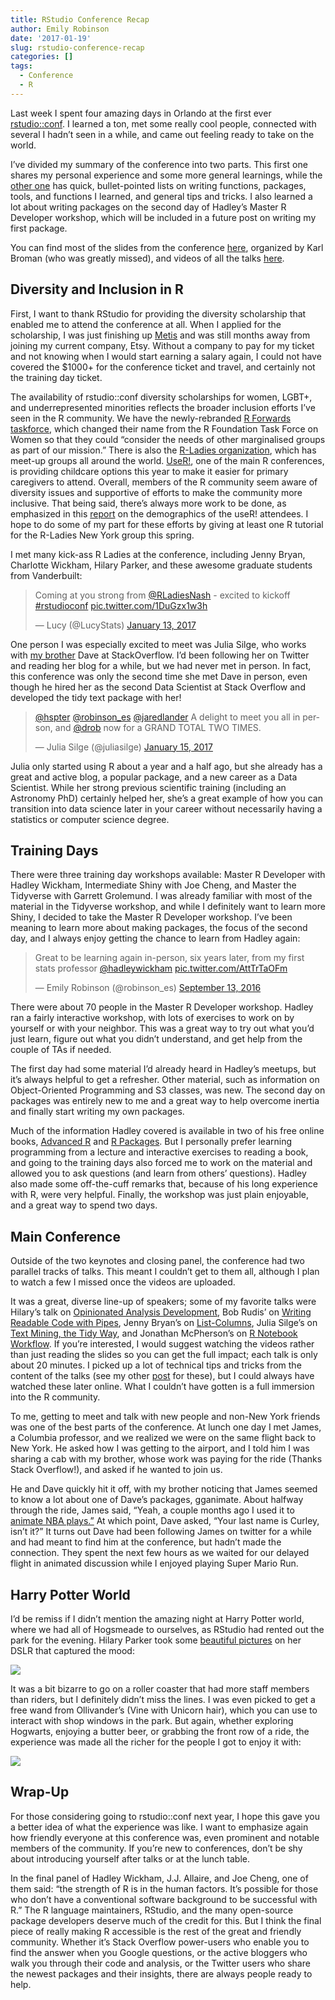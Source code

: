 ```yaml
---
title: RStudio Conference Recap
author: Emily Robinson
date: '2017-01-19'
slug: rstudio-conference-recap
categories: []
tags:
  - Conference
  - R
---
```


Last week I spent four amazing days in Orlando at the first ever [rstudio::conf](https://www.rstudio.com/conference/). I learned a ton, met some really cool people, connected with several I hadn't seen in a while, and came out feeling ready to take on the world.

I've divided my summary of the conference into two parts. This first one shares my personal experience and some more general learnings, while the [other one](hookedondata.org/RStudio-Conference-Tips-and-Tricks/) has quick, bullet-pointed lists on writing functions, packages, tools, and functions I learned, and general tips and tricks. I also learned a lot about writing packages on the second day of Hadley's Master R Developer workshop, which will be included in a future post on writing my first package.

You can find most of the slides from the conference [here](https://github.com/kbroman/RStudioConf2017Slides), organized by Karl Broman (who was greatly missed), and videos of all the talks [here](https://www.rstudio.com/resources/webinars/#rstudioconf). 

## Diversity and Inclusion in R

First, I want to thank RStudio for providing the diversity scholarship that enabled me to attend the conference at all. When I applied for the scholarship, I was just finishing up [Metis](http://www.thisismetis.com/data-science-bootcamps) and was still months away from joining my current company, Etsy. Without a company to pay for my ticket and not knowing when I would start earning a salary again, I could not have covered the $1000+ for the conference ticket and travel, and certainly not the training day ticket.

The availability of rstudio::conf diversity scholarships for women, LGBT+, and underrepresented minorities reflects the broader inclusion efforts I've seen in the R community. We have the newly-rebranded [R Forwards taskforce](http://forwards.github.io/), which changed their name from the R Foundation Task Force on Women so that they could "consider the needs of other marginalised groups as part of our mission." There is also the [R-Ladies organization](https://rladies.org/), which has meet-up groups all around the world. [UseR!](http://www.user2017.brussels/), one of the main R conferences, is providing childcare options this year to make it easier for primary caregivers to attend. Overall, members of the R community seem aware of diversity issues and supportive of efforts to make the community more inclusive. That being said, there's always more work to be done, as emphasized in this [report](https://forwards.github.io/blog/2017/01/13/mapping-users/) on the demographics of the useR! attendees. I hope to do some of my part for these efforts by giving at least one R tutorial for the R-Ladies New York group this spring. 

I met many kick-ass R Ladies at the conference, including Jenny Bryan, Charlotte Wickham, Hilary Parker, and these awesome graduate students from Vanderbuilt: 

<blockquote class="twitter-tweet" data-lang="en"><p lang="en" dir="ltr">Coming at you strong from <a href="https://twitter.com/RLadiesNash">@RLadiesNash</a> - excited to kickoff <a href="https://twitter.com/hashtag/rstudioconf?src=hash">#rstudioconf</a> <a href="https://t.co/1DuGzx1w3h">pic.twitter.com/1DuGzx1w3h</a></p>&mdash; Lucy (@LucyStats) <a href="https://twitter.com/LucyStats/status/819909032626503680">January 13, 2017</a></blockquote>
<script async src="//platform.twitter.com/widgets.js" charset="utf-8"></script>

One person I was especially excited to meet was Julia Silge, who works with [my brother](varianceexplained.org) Dave at StackOverflow. I'd been following her on Twitter and reading her blog for a while, but we had never met in person. In fact, this conference was only the second time she met Dave in person, even though he hired her as the second Data Scientist at Stack Overflow and developed the tidy text package with her! 

<blockquote class="twitter-tweet" data-lang="en"><p lang="en" dir="ltr"><a href="https://twitter.com/hspter">@hspter</a> <a href="https://twitter.com/robinson_es">@robinson_es</a> <a href="https://twitter.com/jaredlander">@jaredlander</a> A delight to meet you all in person, and <a href="https://twitter.com/drob">@drob</a> now for a GRAND TOTAL TWO TIMES.</p>&mdash; Julia Silge (@juliasilge) <a href="https://twitter.com/juliasilge/status/820493101303271429">January 15, 2017</a></blockquote>
<script async src="https://platform.twitter.com/widgets.js" charset="utf-8"></script>

Julia only started using R about a year and a half ago, but she already has a great and active blog, a popular package, and a new career as a Data Scientist. While her strong previous scientific training (including an Astronomy PhD) certainly helped her, she's a great example of how you can transition into data science later in your career without necessarily having a statistics or computer science degree.

## Training Days

There were three training day workshops available: Master R Developer with Hadley Wickham, Intermediate Shiny with Joe Cheng, and Master the Tidyverse with Garrett Grolemund. I was already familiar with most of the material in the Tidyverse workshop, and while I definitely want to learn more Shiny, I decided to take the Master R Developer workshop. I've been meaning to learn more about making packages, the focus of the second day, and I always enjoy getting the chance to learn from Hadley again: 

<blockquote class="twitter-tweet" data-lang="en"><p lang="en" dir="ltr">Great to be learning again in-person, six years later, from my first stats professor <a href="https://twitter.com/hadleywickham">@hadleywickham</a> <a href="https://t.co/AttTrTaOFm">pic.twitter.com/AttTrTaOFm</a></p>&mdash; Emily Robinson (@robinson_es) <a href="https://twitter.com/robinson_es/status/775838513543675904">September 13, 2016</a></blockquote>
<script async src="https://platform.twitter.com/widgets.js" charset="utf-8"></script>

There were about 70 people in the Master R Developer workshop. Hadley ran a fairly interactive workshop, with lots of exercises to work on by yourself or with your neighbor. This was a great way to try out what you'd just learn, figure out what you didn't understand, and get help from the couple of TAs if needed. 

The first day had some material I'd already heard in Hadley's meetups, but it's always helpful to get a refresher. Other material, such as information on Object-Oriented Programming and S3 classes, was new. The second day on packages was entirely new to me and a great way to help overcome inertia and finally start writing my own packages. 

Much of the information Hadley covered is available in two of his free online books, [Advanced R](http://adv-r.had.co.nz/) and [R Packages](http://r-pkgs.had.co.nz/). But I personally prefer learning programming from a lecture and interactive exercises to reading a book, and going to the training days also forced me to work on the material and allowed you to ask questions (and learn from others' questions). Hadley also made some off-the-cuff remarks that, because of his long experience with R, were very helpful. Finally, the workshop was just plain enjoyable, and a great way to spend two days. 

## Main Conference 

Outside of the two keynotes and closing panel, the conference had two parallel tracks of talks. This meant I couldn’t get to them all, although I plan to watch a few I missed once the videos are uploaded.

It was a great, diverse line-up of speakers; some of my favorite talks were Hilary’s talk on [Opinionated Analysis Development](https://www.rstudio.com/resources/videos/opinionated-analysis-development/), Bob Rudis’ on [Writing Readable Code with Pipes](https://www.rstudio.com/resources/videos/writing-readable-code-with-pipes/), Jenny Bryan’s on [List-Columns](https://www.rstudio.com/resources/videos/using-list-cols-in-your-dataframe/), Julia Silge’s on [Text Mining, the Tidy Way](https://www.rstudio.com/resources/videos/text-mining-the-tidy-way/), and Jonathan McPherson's on [R Notebook Workflow](https://www.rstudio.com/resources/videos/r-notebook-workflows/). If you’re interested, I would suggest watching the videos rather than just reading the slides so you can get the full impact; each talk is only about 20 minutes. I picked up a lot of technical tips and tricks from the content of the talks (see my other [post](hookedondata.org/RStudio-Conference-Tips-and-Tricks/) for these), but I could always have watched these later online. What I couldn’t have gotten is a full immersion into the R community. 

To me, getting to meet and talk with new people and non-New York friends was one of the best parts of the conference. At lunch one day I met James, a Columbia professor, and we realized we were on the same flight back to New York. He asked how I was getting to the airport, and I told him I was sharing a cab with my brother, whose work was paying for the ride (Thanks Stack Overflow!), and asked if he wanted to join us. 

He and Dave quickly hit it off, with my brother noticing that James seemed to know a lot about one of Dave's packages, gganimate. About halfway through the ride, James said, “Yeah, a couple months ago I used it to [animate NBA plays.”](https://twitter.com/revodavid/status/771747696617160704) At which point, Dave asked, “Your last name is Curley, isn’t it?” It turns out Dave had been following James on twitter for a while and had meant to find him at the conference, but hadn't made the connection. They spent the next few hours as we waited for our delayed flight in animated discussion while I enjoyed playing Super Mario Run. 

## Harry Potter World

I’d be remiss if I didn’t mention the amazing night at Harry Potter world, where we had all of Hogsmeade to ourselves, as RStudio had rented out the park for the evening. Hilary Parker took some [beautiful pictures](https://photos.google.com/share/AF1QipOe6Ypp_WLkOcBJQzxXhOY2RNelv8w57eR285pZuDvBxedg1liRCvaijNJsqgLeWw?key=WFNTVUNyRnlsOTlaVkpqS1pibFFhUE82MlVBTnVB) on her DSLR that captured the mood: 

![](/img/HP_image1.JPG)

It was a bit bizarre to go on a roller coaster that had more staff members than riders, but I definitely didn’t miss the lines. I was even picked to get a free wand from Ollivander's (Vine with Unicorn hair), which you can use to interact with shop windows in the park. But again, whether exploring Hogwarts, enjoying a butter beer, or grabbing the front row of a ride, the experience was made all the richer for the people I got to enjoy it with: 

![](/img/Group_HP_pic.JPG)


## Wrap-Up

For those considering going to rstudio::conf next year, I hope this gave you a better idea of what the experience was like. I want to emphasize again how friendly everyone at this conference was, even prominent and notable members of the community. If you're new to conferences, don’t be shy about introducing yourself after talks or at the lunch table. 

In the final panel of Hadley Wickham, J.J. Allaire, and Joe Cheng, one of them said: “the strength of R is in the human factors. It's possible for those who don’t have a conventional software background to be successful with R.” The R language maintainers, RStudio, and the many open-source package developers deserve much of the credit for this. But I think the final piece of really making R accessible is the rest of the great and friendly community. Whether it’s Stack Overflow power-users who enable you to find the answer when you Google questions, or the active bloggers who walk you through their code and analysis, or the Twitter users who share the newest packages and their insights, there are always people ready to help.
